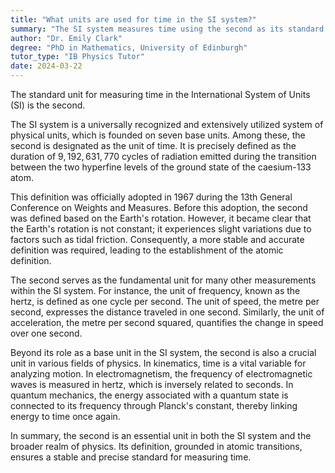 ```yaml
---
title: "What units are used for time in the SI system?"
summary: "The SI system measures time using the second as its standard unit."
author: "Dr. Emily Clark"
degree: "PhD in Mathematics, University of Edinburgh"
tutor_type: "IB Physics Tutor"
date: 2024-03-22
---
```


The standard unit for measuring time in the International System of Units (SI) is the second.

The SI system is a universally recognized and extensively utilized system of physical units, which is founded on seven base units. Among these, the second is designated as the unit of time. It is precisely defined as the duration of $9,192,631,770$ cycles of radiation emitted during the transition between the two hyperfine levels of the ground state of the caesium-133 atom.

This definition was officially adopted in $1967$ during the 13th General Conference on Weights and Measures. Before this adoption, the second was defined based on the Earth's rotation. However, it became clear that the Earth's rotation is not constant; it experiences slight variations due to factors such as tidal friction. Consequently, a more stable and accurate definition was required, leading to the establishment of the atomic definition.

The second serves as the fundamental unit for many other measurements within the SI system. For instance, the unit of frequency, known as the hertz, is defined as one cycle per second. The unit of speed, the metre per second, expresses the distance traveled in one second. Similarly, the unit of acceleration, the metre per second squared, quantifies the change in speed over one second.

Beyond its role as a base unit in the SI system, the second is also a crucial unit in various fields of physics. In kinematics, time is a vital variable for analyzing motion. In electromagnetism, the frequency of electromagnetic waves is measured in hertz, which is inversely related to seconds. In quantum mechanics, the energy associated with a quantum state is connected to its frequency through Planck's constant, thereby linking energy to time once again.

In summary, the second is an essential unit in both the SI system and the broader realm of physics. Its definition, grounded in atomic transitions, ensures a stable and precise standard for measuring time.
    